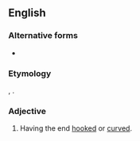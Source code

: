 ==English==

===Alternative forms===
* {{l|en|hamous}}

===Etymology===
{{etyl|la|en}} {{m|la|hamus||hook}}, {{suffix|en||ose}}.

===Adjective===
{{en-adj|-}}

# {{lb|en|botany}} Having the end [[hooked]] or [[curved]].